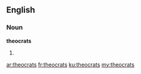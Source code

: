 ==English==

===Noun===
'''theocrats'''

# {{plural of|theocrat}}

[[ar:theocrats]]
[[fr:theocrats]]
[[ku:theocrats]]
[[my:theocrats]]